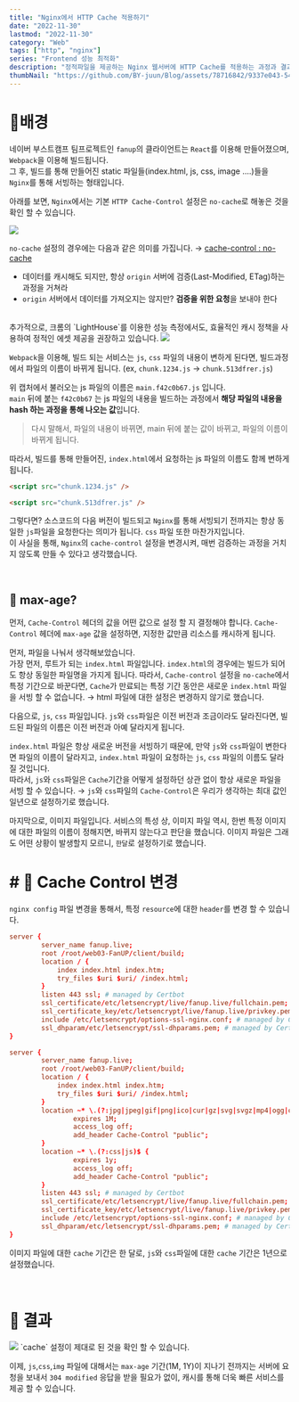 ```yaml
---
title: "Nginx에서 HTTP Cache 적용하기"
date: "2022-11-30"
lastmod: "2022-11-30"
category: "Web"
tags: ["http", "nginx"]
series: "Frontend 성능 최적화"
description: "정적파일을 제공하는 Nginx 웹서버에 HTTP Cache를 적용하는 과정과 결과에 관한 포스트입니다."
thumbNail: "https://github.com/BY-juun/Blog/assets/78716842/9337e043-547b-4d62-b313-f748d48e16ad"
---
```


# 🌟배경

네이버 부스트캠프 팀프로젝트인 `fanup`의 클라이언트는 `React`를 이용해 만들어졌으며, `Webpack`을 이용해 빌드됩니다.  
그 후, 빌드를 통해 만들어진 static 파일들(index.html, js, css, image ….)들을 `Nginx`를 통해 서빙하는 형태입니다.

아래를 보면, `Nginx`에서는 기본 `HTTP Cache-Control` 설정은 `no-cache`로 해놓은 것을 확인 할 수 있습니다.

<img src="https://github.com/BY-juun/Blog/assets/78716842/efcc719a-cb16-4516-ab87-7c3b2bccc42f" />

`no-cache` 설정의 경우에는 다음과 같은 의미를 가집니다. → <a href="https://developer.mozilla.org/ko/docs/Web/HTTP/Headers/Cache-Control#no-cache">cache-control : no-cache</a>

- 데이터를 캐시해도 되지만, 항상 `origin` 서버에 검증(Last-Modified, ETag)하는 과정을 거쳐라
- `origin` 서버에서 데이터를 가져오지는 않지만? **검증을 위한 요청**을 보내야 한다

<br />
추가적으로, 크롬의 `LightHouse`를 이용한 성능 측정에서도, 효율적인 캐시 정책을 사용하여
정적인 에셋 제공을 권장하고 있습니다.

<img src="https://github.com/BY-juun/Blog/assets/78716842/1e67a8cb-70c6-42a7-bd8d-094a80337eb0" />

`Webpack`을 이용해, 빌드 되는 서비스는 `js`, `css` 파일의 내용이 변하게 된다면, 빌드과정에서 파일의 이름이 바뀌게 됩니다. (ex, `chunk.1234.js` → `chunk.513dfrer.js`)

위 캡처에서 불러오는 js 파일의 이름은 `main.f42c0b67.js` 입니다.  
`main` 뒤에 붙는 `f42c0b67` 는 js 파일의 내용을 빌드하는 과정에서 **해당 파일의 내용을 hash 하는 과정을 통해 나오는 값**입니다.

> 다시 말해서, 파일의 내용이 바뀌면, main 뒤에 붙는 값이 바뀌고, 파일의 이름이 바뀌게 됩니다.

따라서, 빌드를 통해 만들어진, `index.html`에서 요청하는 js 파일의 이름도 함께 변하게 됩니다.

```html title="AS-IS"
<script src="chunk.1234.js" />
```

```html title="TO-BE"
<script src="chunk.513dfrer.js" />
```

그렇다면? 소스코드의 다음 버전이 빌드되고 `Nginx`를 통해 서빙되기 전까지는 항상 동일한 `js`파일을 요청한다는 의미가 됩니다. `css` 파일 또한 마찬가지입니다.  
이 사실을 통해, `Nginx`의 `cache-control` 설정을 변경시켜, 매번 검증하는 과정을 거치지 않도록 만들 수 있다고 생각했습니다.

<br />

## 🌟 max-age?

먼저, `Cache-Control` 헤더의 값을 어떤 값으로 설정 할 지 결정해야 합니다. `Cache-Control` 헤더에 `max-age` 값을 설정하면, 지정한 값만큼 리소스를 캐시하게 됩니다.

먼저, 파일을 나눠서 생각해보았습니다.  
가장 먼저, 루트가 되는 `index.html` 파일입니다. `index.html`의 경우에는 빌드가 되어도 항상 동일한 파일명을 가지게 됩니다.
따라서, `Cache-control` 설정을 `no-cache`에서 특정 기간으로 바꾼다면, `Cache`가 만료되는 특정 기간 동안은 새로운 `index.html` 파일을 서빙 할 수 없습니다. → html 파일에 대한 설정은 변경하지 않기로 했습니다.

다음으로, `js`, `css` 파일입니다. `js`와 `css`파일은 이전 버전과 조금이라도 달라진다면, 빌드된 파일의 이름은 이전 버전과 아예 달라지게 됩니다.

`index.html` 파일은 항상 새로운 버전을 서빙하기 때문에, 만약 `js`와 `css`파일이 변한다면 파일의 이름이 달라지고, `index.html` 파일이 요청하는 `js`, `css` 파일의 이름도 달라질 것입니다.  
따라서, `js`와 `css`파일은 `Cache`기간을 어떻게 설정하던 상관 없이 항상 새로운 파일을 서빙 할 수 있습니다. → `js`와 `css`파일의 `Cache-Control`은 우리가 생각하는 최대 값인 일년으로 설정하기로 했습니다.

마지막으로, 이미지 파일입니다. 서비스의 특성 상, 이미지 파일 역시, 한번 특정 이미지에 대한 파일의 이름이 정해지면, 바뀌지 않는다고 판단을 했습니다. 이미지 파일은 그래도 어떤 상황이 발생할지 모르니, `한달`로 설정하기로 했습니다.

# # 🌟 Cache Control 변경

`nginx config` 파일 변경을 통해서, 특정 `resource`에 대한 `header`를 변경 할 수 있습니다.

```conf title="AS-IS"
server {
        server_name fanup.live;
        root /root/web03-FanUP/client/build;
        location / {
            index index.html index.htm;
            try_files $uri $uri/ /index.html;
        }
        listen 443 ssl; # managed by Certbot
        ssl_certificate/etc/letsencrypt/live/fanup.live/fullchain.pem; # managed by Certbot
        ssl_certificate_key/etc/letsencrypt/live/fanup.live/privkey.pem; # managed by Certbot
        include /etc/letsencrypt/options-ssl-nginx.conf; # managed by Certbot
        ssl_dhparam/etc/letsencrypt/ssl-dhparams.pem; # managed by Certbot
}

```

```conf title="TO-BE" {8-17}
server {
        server_name fanup.live;
        root /root/web03-FanUP/client/build;
        location / {
            index index.html index.htm;
            try_files $uri $uri/ /index.html;
        }
        location ~* \.(?:jpg|jpeg|gif|png|ico|cur|gz|svg|svgz|mp4|ogg|ogv|webm|htc)$ {
                expires 1M;
                access_log off;
                add_header Cache-Control "public";
        }
        location ~* \.(?:css|js)$ {
                expires 1y;
                access_log off;
                add_header Cache-Control "public";
        }
        listen 443 ssl; # managed by Certbot
        ssl_certificate/etc/letsencrypt/live/fanup.live/fullchain.pem; # managed by Certbot
        ssl_certificate_key/etc/letsencrypt/live/fanup.live/privkey.pem; # managed by Certbot
        include /etc/letsencrypt/options-ssl-nginx.conf; # managed by Certbot
        ssl_dhparam/etc/letsencrypt/ssl-dhparams.pem; # managed by Certbot
}

```

이미지 파일에 대한 `cache` 기간은 한 달로, `js`와 `css`파일에 대한 `cache` 기간은 1년으로 설정했습니다.

<br />

# 🌟 결과

<img src="https://github.com/BY-juun/Blog/assets/78716842/49bd89da-e579-4510-adc9-28ee8fb3f96d" />
`cache` 설정이 제대로 된 것을 확인 할 수 있습니다.

이제, `js`,`css`,`img` 파일에 대해서는 `max-age` 기간(1M, 1Y)이 지나기 전까지는 서버에 요청을 보내서 `304 modified` 응답을 받을 필요가 없이, 캐시를 통해 더욱 빠른 서비스를 제공 할 수 있습니다.

